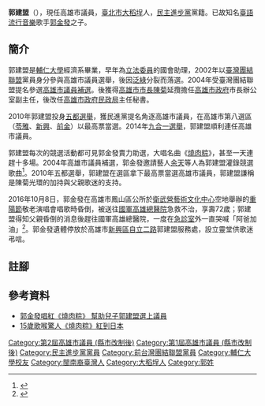 '''郭建盟'''（{{bd|1970年|7月20日||}}），現任高雄市議員，[[臺北市|臺北市]][[大稻埕|大稻埕]]人，[[民主進步黨|民主進步黨]]黨籍。已故知名[[臺語流行音樂|臺語流行音樂]]歌手[[郭金發|郭金發]]之子。

{{Infobox Officeholder
| name = 郭建盟
| image = 
| office = {{KCC}}第1－3屆[[高雄市議員|議員]]
| term_start = 2010年12月25日
| term_end = 
| constituency = [[高雄市|高雄市]]第八選區 <br>（[[前金區|前金區]]、[[新興區_(高雄市)|新興區]]、[[苓雅區|苓雅區]]）
| sex = 男
| birth_date = {{birth_date_and_age|1970|7|20}}
| birth_place = 
| death_date =
| death_place =
| Native place = 
| nationality = {{ROC}}
| party = {{DPP}}
| parents = [[郭金發|郭金發]]（父，1944年－2016年）
| relatives = 
| spouse =
| children = 
| profession = 
| website = 
}}

==簡介==
郭建盟是[[輔仁大學|輔仁大學]]經濟系畢業，早年為[[立法委員|立法委員]]的國會助理，2002年以[[臺灣團結聯盟|臺灣團結聯盟]]黨員身分參與高雄市議員選舉，後因[[泛綠|泛綠]]分裂而落選。2004年受臺灣團結聯盟提名參選[[2004年高雄市議員補選|高雄市議員補選]]。後獲得[[高雄市市長|高雄市市長]][[陳菊|陳菊]]延攬擔任[[高雄市政府|高雄市政府]]市長辦公室副主任，後改任[[高雄市政府民政局|高雄市政府民政局]]主任秘書。

2010年郭建盟投身[[五都選舉|五都選舉]]，獲民進黨提名角逐高雄市議員，在高雄市第八選區（[[苓雅|苓雅]]、[[新興|新興]]、[[前金|前金]]）以最高票當選。2014年[[九合一選舉|九合一選舉]]，郭建盟順利連任高雄市議員。

郭建盟每次的競選活動都可見郭金發賣力助選，大唱名曲《[[燒肉粽|燒肉粽]]》，甚至一天連趕十多場。2004年高雄市議員補選，郭金發邀請藝人[[余天|余天]]等人為郭建盟灌錄競選歌曲<ref>{{cite news|title=寶島歌王郭金發2004年邀藝人余天等人，為當時參選高雄市議員補選的兒子郭建盟灌錄競選歌曲。|url=http://www.cna.com.tw/news/firstnews/201610080277-1.aspx|publisher=[[中央通訊社|中央通訊社]]|date=2004|author=中央社檔案照片|accessdate=2016-10-09|archive-date=2016-10-09|archive-url=https://web.archive.org/web/20161009152852/http://www2.cna.com.tw/news/firstnews/201610080277-1.aspx|dead-url=no}}</ref>。2010年五都選舉，郭建盟在選區拿下最高票當選高雄市議員，郭建盟謙稱是陳菊光環的加持與父親歌迷的支持。

2016年10月8日，郭金發在高雄市鳳山區公所於[[衛武營藝術文化中心|衛武營藝術文化中心]]空地舉辦的[[重陽節|重陽節]]敬老演唱會唱歌時昏倒，被送往[[國軍高雄總醫院|國軍高雄總醫院]]急救不治，享壽72歲；郭建盟得知父親昏倒的消息後趕往國軍高雄總醫院，一度在[[急診室|急診室]]外一直哭喊「阿爸加油」<ref>{{cite news|title=燒肉粽歌王郭金發 演唱突昏倒送醫不治|url=http://www.cna.com.tw/news/firstnews/201610085009-1.aspx|publisher=中央通訊社|date=2016-10-08|author=王淑芬|accessdate=2016-10-09|archive-date=2016-10-09|archive-url=https://web.archive.org/web/20161009160216/http://www.cna.com.tw/news/firstnews/201610085009-1.aspx|dead-url=no}}</ref>。郭金發遺體停放於高雄市[[新興區_(台灣)|新興區]][[自立二路|自立二路]]郭建盟服務處，設立靈堂供歌迷弔唁。

==註腳==
{{reflist}}
==參考資料==
*[http://ent.ltn.com.tw/m/news/breakingnews/1850413 郭金發唱紅《燒肉粽》 幫助兒子郭建盟選上議員] {{Wayback|url=http://ent.ltn.com.tw/m/news/breakingnews/1850413 |date=20161014144325 }}
*[http://www.appledaily.com.tw/appledaily/article/headline/20161009/37410413/ 15歲歌喉驚人《燒肉粽》紅到日本] {{Wayback|url=http://www.appledaily.com.tw/appledaily/article/headline/20161009/37410413/ |date=20161014075216 }}

{{第1屆高雄市議員}}
{{第2屆高雄市議員}}
{{第3屆高雄市議員}}

[[Category:第2屆高雄市議員_(縣市改制後)|Category:第2屆高雄市議員 (縣市改制後)]]
[[Category:第1屆高雄市議員_(縣市改制後)|Category:第1屆高雄市議員 (縣市改制後)]]
[[Category:民主進步黨黨員|Category:民主進步黨黨員]]
[[Category:前台灣團結聯盟黨員|Category:前台灣團結聯盟黨員]]
[[Category:輔仁大學校友|Category:輔仁大學校友]]
[[Category:閩南裔臺灣人|Category:閩南裔臺灣人]]
[[Category:大稻埕人|Category:大稻埕人]]
[[Category:郭姓|Category:郭姓]]